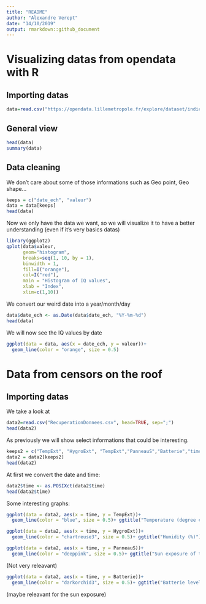 ---
title: "README"
author: "Alexandre Verept"
date: "14/10/2019"
output: rmarkdown::github_document
---
# Visualizing datas from opendata with R
## Importing datas
```{r}
data=read.csv("https://opendata.lillemetropole.fr/explore/dataset/indice-qualite-de-lair/download/?format=csv&timezone=Europe/Berlin&use_labels_for_header=true", head=TRUE, sep=";")
```

## General view
```{r}
head(data)
summary(data)
```

## Data cleaning

We don't care about some of those informations such as Geo point, Geo shape...

```{r}
keeps = c("date_ech", "valeur")
data = data[keeps]
head(data)
```

Now we only have the data we want, so we will visualize it to have a better understanding (even if it's very basics datas)

```{r}
library(ggplot2)
qplot(data$valeur,
      geom="histogram",
      breaks=seq(1, 10, by = 1),
      binwidth = 1,
      fill=I("orange"), 
      col=I("red"),
      main = "Histogram of IQ values", 
      xlab = "Index",
      xlim=c(1,10))
```

We convert our weird date into a year/month/day

```{r}
data$date_ech <- as.Date(data$date_ech, "%Y-%m-%d")
head(data)
```

We will now see the IQ values by date

```{r}
ggplot(data = data, aes(x = date_ech, y = valeur))+
  geom_line(color = "orange", size = 0.5)
```

# Data from censors on the roof
## Importing datas

We take a look at 

```{r}
data2=read.csv("RecuperationDonnees.csv", head=TRUE, sep=";")
head(data2)
```

As previously we will show select informations that could be interesting. 

```{r}
keeps2 = c("TempExt", "HygroExt", "TempExt","PanneauS","Batterie","time")
data2 = data2[keeps2]
head(data2)
```


At first we convert the date and time:

```{r}
data2$time <- as.POSIXct(data2$time)
head(data2$time)
```

Some interesting graphs:

```{r}
ggplot(data = data2, aes(x = time, y = TempExt))+
  geom_line(color = "blue", size = 0.5)+ ggtitle("Temperature (degree celsius)")
```

```{r}
ggplot(data = data2, aes(x = time, y = HygroExt))+
  geom_line(color = "chartreuse3", size = 0.5)+ ggtitle("Humidity (%)")
```

```{r}
ggplot(data = data2, aes(x = time, y = PanneauS))+
  geom_line(color = "deeppink", size = 0.5)+ ggtitle("Sun exposure of the solar pannels (V)")
```

(Not very releavant)

```{r}
ggplot(data = data2, aes(x = time, y = Batterie))+
  geom_line(color = "darkorchid3", size = 0.5)+ ggtitle("Batterie level (A)")
```

(maybe releavant for the sun exposure)